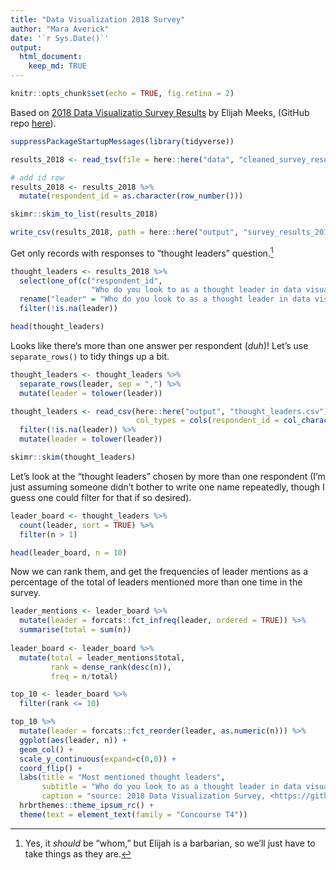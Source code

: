 ```yaml
---
title: "Data Visualization 2018 Survey"
author: "Mara Averick"
date: '`r Sys.Date()`'
output:
  html_document:
    keep_md: TRUE
---
```


```r
knitr::opts_chunk$set(echo = TRUE, fig.retina = 2)
```

Based on [2018 Data Visualizatio Survey Results](https://medium.com/@Elijah_Meeks/2018-data-visualization-survey-results-26a90856476b) by Elijah Meeks, (GitHub repo [here](https://github.com/emeeks/data_visualization_survey)).

```r
suppressPackageStartupMessages(library(tidyverse))
```

```r
results_2018 <- read_tsv(file = here::here("data", "cleaned_survey_results_2018.tsv"))

# add id row
results_2018 <- results_2018 %>%
  mutate(respondent_id = as.character(row_number()))
```

```r
skimr::skim_to_list(results_2018)
```


```r
write_csv(results_2018, path = here::here("output", "survey_results_2018.csv"))
```

Get only records with responses to "thought leaders" question.[^whom]

```r
thought_leaders <- results_2018 %>%
  select(one_of(c("respondent_id", 
                  "Who do you look to as a thought leader in data visualization?"))) %>%
  rename("leader" = "Who do you look to as a thought leader in data visualization?") %>%
  filter(!is.na(leader))

head(thought_leaders)
```

Looks like there's more than one answer per respondent (_duh_)! Let's use `separate_rows()` to tidy things up a bit.

```r
thought_leaders <- thought_leaders %>%
  separate_rows(leader, sep = ",") %>%
  mutate(leader = tolower(leader))
```

```r
thought_leaders <- read_csv(here::here("output", "thought_leaders.csv"),
                            col_types = cols(respondent_id = col_character())) %>%
  filter(!is.na(leader)) %>%
  mutate(leader = tolower(leader))
```

```r
skimr::skim(thought_leaders)
```

Let's look at the "thought leaders" chosen by more than one respondent (I'm just assuming someone didn't bother to write one name repeatedly, though I guess one could filter for that if so desired).

```r
leader_board <- thought_leaders %>%
  count(leader, sort = TRUE) %>%
  filter(n > 1)

head(leader_board, n = 10)
```

Now we can rank them, and get the frequencies of leader mentions as a percentage of the total of leaders mentioned more than one time in the survey.

```r
leader_mentions <- leader_board %>%
  mutate(leader = forcats::fct_infreq(leader, ordered = TRUE)) %>%
  summarise(total = sum(n))
  
leader_board <- leader_board %>%
  mutate(total = leader_mentions$total,
         rank = dense_rank(desc(n)),
         freq = n/total)
```

```r
top_10 <- leader_board %>%
  filter(rank <= 10)

top_10 %>%
  mutate(leader = forcats::fct_reorder(leader, as.numeric(n))) %>%
  ggplot(aes(leader, n)) +
  geom_col() + 
  scale_y_continuous(expand=c(0,0)) +
  coord_flip() +
  labs(title = "Most mentioned thought leaders", 
       subtitle = "Who do you look to as a thought leader in data visualization?",
       caption = "source: 2018 Data Visualization Survey, <https://github.com/emeeks/data_visualization_survey>") +
  hrbrthemes::theme_ipsum_rc() +
  theme(text = element_text(family = "Concourse T4"))
```


[^whom]: Yes, it _should_ be "whom," but Elijah is a barbarian, so we'll just have to take things as they are.

